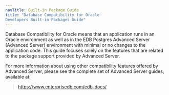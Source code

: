 ```yaml
---
navTitle: Built-in Package Guide
title: "Database Compatibility for Oracle
Developers Built-in Packages Guide"
---
```




Database Compatibility for Oracle means that an application runs in an Oracle environment as well as in the EDB Postgres Advanced Server (Advanced Server) environment with minimal or no changes to the application code. This guide focuses solely on the features that are related to the package support provided by Advanced Server.

For more information about using other compatibility features offered by Advanced Server, please see the complete set of Advanced Server guides, available at:

> <https://www.enterprisedb.com/edb-docs/>
